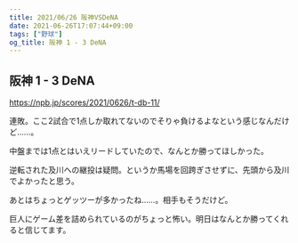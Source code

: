 ```yaml
---
title: 2021/06/26 阪神VSDeNA
date: 2021-06-26T17:07:44+09:00
tags: ["野球"]
og_title: 阪神 1 - 3 DeNA
---
```


## 阪神 1 - 3 DeNA

https://npb.jp/scores/2021/0626/t-db-11/


連敗。ここ2試合で1点しか取れてないのでそりゃ負けるよなという感じなんだけど……。

中盤までは1点とはいえリードしていたので、なんとか勝ってほしかった。

逆転された及川への継投は疑問。というか馬場を回跨ぎさせずに、先頭から及川でよかったと思う。

あとはちょっとゲッツーが多かったね……。相手もそうだけど。

巨人にゲーム差を詰められているのがちょっと怖い。明日はなんとか勝ってくれると信じてます。